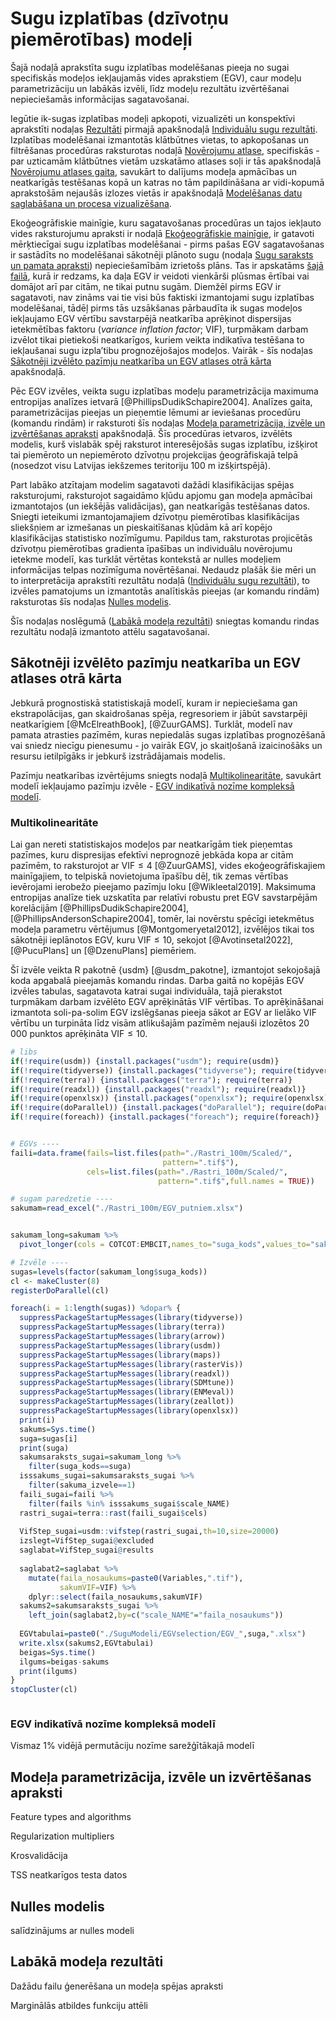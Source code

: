 # Sugu izplatības (dzīvotņu piemērotības) modeļi  {#Chapter7}

Šajā nodaļā aprakstīta sugu izplatības modelēšanas pieeja no sugai specifiskās 
modeļos iekļaujamās vides aprakstiem (EGV), caur modeļu parametrizāciju un labākās 
izvēli, līdz modeļu rezultātu izvērtēšanai nepieciešamās informācijas sagatavošanai. 

Iegūtie ik-sugas izplatības modeļi apkopoti, vizualizēti un konspektīvi aprakstīti nodaļas [Rezultāti](#Chapter10) 
pirmajā apakšnodaļā [Individuālu sugu rezultāti](#Chapter10.1). Izplatības modelēšanai 
izmantotās klātbūtnes vietas, to apkopošanas un filtrēšanas procedūras raksturotas 
nodaļā [Novērojumu atlase](#Chapter6), specifiskās - par uzticamām klātbūtnes 
vietām uzskatāmo atlases soļi ir tās apakšnodaļā [Novērojumu atlases gaita](#Chapter6.1), 
savukārt to dalījums modeļa apmācības un neatkarīgās testēšanas kopā un katras no 
tām papildināšana ar vidi-kopumā aprakstošām nejaušās izlozes vietās ir 
apakšnodaļā [Modelēšanas datu saglabāšana un procesa vizualizēšana](#Chapter6.2).

Ekoģeogrāfiskie mainīgie, kuru sagatavošanas procedūras un tajos iekļauto vides 
raksturojumu apraksti ir nodaļā [Ekoģeogrāfiskie mainīgie](#Chapter5), ir gatavoti 
mērķtiecīgai sugu izplatības modelēšanai - pirms pašas EGV sagatavošanas ir sastādīts 
no modelēšanai sākotnēji plānoto sugu (nodaļa [Sugu saraksts un pamata apraksti](#Chapter1)) 
nepieciešamībām izrietošs plāns. Tas ir apskatāms [šajā failā](./Papilddati/EGV_putniem.xlsx), 
kurā ir redzams, ka daļa EGV ir veidoti vienkārši plūsmas ērtībai vai domājot arī 
par citām, ne tikai putnu sugām. Diemžēl pirms EGV ir sagatavoti, nav zināms vai 
tie visi būs faktiski izmantojami sugu izplatības modelēšanai, tādēļ pirms tās 
uzsākšanas pārbaudīta ik sugas modeļos iekļaujamo EGV vērtību savstarpējā neatkarība 
aprēķinot dispersijas ietekmētības faktoru (*variance inflation factor*; VIF), 
turpmākam darbam izvēlot tikai pietiekoši neatkarīgos, kuriem veikta indikatīva 
testēšana to iekļaušanai sugu izpla'tibu prognozējošajos modeļos. Vairāk - šīs 
nodaļas [Sākotnēji izvēlēto pazīmju neatkarība un EGV atlases otrā kārta](#Chapter7.1) apakšnodaļā.

Pēc EGV izvēles, veikta sugu izplatības modeļu parametrizācija maximuma entropijas 
analīzes ietvarā [@PhillipsDudikSchapire2004]. Analīzes gaita, parametrizācijas 
pieejas un pieņemtie lēmumi ar ieviešanas procedūru (komandu rindām) ir raksturoti 
šīs nodaļas [Modeļa parametrizācija, izvēle un izvērtēšanas apraksti](#Chapter7.2) apakšnodaļā. 
Šīs procedūras ietvaros, izvēlēts modelis, kurš vislabāk spēj raksturot 
interesējošās sugas izplatību, izšķirot tai piemēroto un nepiemēroto dzīvotņu 
projekcijas ģeogrāfiskajā telpā (nosedzot visu Latvijas iekšzemes teritoriju 100 m 
izšķirtspējā).

Part labāko atzītajam modelim sagatavoti dažādi klasifikācijas spējas raksturojumi, 
raksturojot sagaidāmo kļūdu apjomu gan modeļa apmācībai izmantotajos (un iekšējās 
validācijas), gan neatkarīgās testēšanas datos. Sniegti ieteikumi izmantojamajiem 
dzīvotņu piemērotības klasifikācijas sliekšņiem ar izmešanas un pieskaitīšanas 
kļūdām kā arī kopējo klasifikācijas statistisko nozīmīgumu. Papildus tam, raksturotas 
projicētās dzīvotņu piemērotības gradienta īpašības un individuālu novērojumu ietekme 
modelī, kas turklāt vērtētas kontekstā ar nulles modeļiem informācijas telpas nozīmīguma 
novērtēšanai. Nedaudz plašāk šie mēri un to interpretācija aprakstīti rezultātu 
nodaļā ([Individuālu sugu rezultāti](#Chapter10.1)), to izvēles pamatojums un izmantotās 
analītiskās pieejas (ar komandu rindām) raksturotas šīs nodaļas [Nulles modelis](#Chapter7.3).

Šīs nodaļas noslēgumā ([Labākā modeļa rezultāti](#Chapter7.4)) sniegtas komandu 
rindas rezultātu nodaļā izmantoto attēlu sagatavošanai.

## Sākotnēji izvēlēto pazīmju neatkarība un EGV atlases otrā kārta {#Chapter7.1}

Jebkurā prognostiskā statistiskajā modelī, kuram ir nepieciešama gan ekstrapolācijas, 
gan skaidrošanas spēja, regresoriem ir jābūt savstarpēji neatkarīgiem [@McElreathBook],
[@ZuurGAMS]. Turklāt, modelī nav pamata atrasties pazīmēm, kuras nepiedalās sugas 
izplatības prognozēšanā vai sniedz niecīgu pienesumu - jo vairāk EGV, jo skaitļošanā 
izaicinošāks un resursu ietilpīgāks ir jebkurš izstrādājamais modelis.

Pazīmju neatkarības izvērtējums sniegts nodaļā [Multikolinearitāte](#Chapter7.1.1), 
savukārt modelī iekļaujamo pazīmju izvēle - [EGV indikatīvā nozīme kompleksā modelī](#Chapter7.1.2).



### Multikolinearitāte  {#Chapter7.1.1}

Lai gan nereti statistiskajos modeļos par neatkarīgām tiek pieņemtas pazīmes, kuru 
dispresijas efektīvi neprognozē jebkāda kopa ar citām pazīmēm, to raksturojot ar
$\text{VIF} \le 4$ [@ZuurGAMS], vides ekoģeogrāfiskajiem mainīgajiem, to telpiskā 
novietojuma īpašību dēļ, tik zemas vērtības ievērojami ierobežo pieejamo pazīmju 
loku [@Wikleetal2019]. Maksimuma entropijas analīze tiek uzskatīta par relatīvi 
robustu pret EGV savstarpējām korelācijām [@PhillipsDudikSchapire2004], 
[@PhillipsAndersonSchapire2004], tomēr, lai novērstu spēcīgi ietekmētus 
modeļa parametru vērtējumus [@Montgomeryetal2012], izvēlējos tikai tos sākotnēji 
ieplānotos EGV, kuru  $\text{VIF} \le 10$, sekojot [@Avotinsetal2022], [@PucuPlans] 
un [@DzenuPlans] piemēriem.

Šī izvēle veikta R pakotnē {usdm} [@usdm_pakotne], izmantojot sekojošajā koda 
apgabalā pieejamās komandu rindas. Darba gaitā no kopējās EGV izvēles tabulas, 
sagatavota katrai sugai individuāla, tajā pierakstot turpmākam darbam izvēlēto 
EGV aprēķinātās VIF vērtības. To aprēķināšanai izmantota soli-pa-solim EGV izslēgšanas 
pieeja sākot ar EGV ar lielāko VIF vērtību un turpināta līdz visām atlikušajām pazīmēm 
nejauši izlozētos 20 000 punktos aprēķināta $\text{VIF} \le 10$.

```r
# libs
if(!require(usdm)) {install.packages("usdm"); require(usdm)}
if(!require(tidyverse)) {install.packages("tidyverse"); require(tidyverse)}
if(!require(terra)) {install.packages("terra"); require(terra)}
if(!require(readxl)) {install.packages("readxl"); require(readxl)}
if(!require(openxlsx)) {install.packages("openxlsx"); require(openxlsx)}
if(!require(doParallel)) {install.packages("doParallel"); require(doParallel)}
if(!require(foreach)) {install.packages("foreach"); require(foreach)}


# EGVs ----
faili=data.frame(fails=list.files(path="./Rastri_100m/Scaled/",
                                  pattern=".tif$"),
                 cels=list.files(path="./Rastri_100m/Scaled/",
                                 pattern=".tif$",full.names = TRUE))

# sugam paredzetie ----
sakumam=read_excel("./Rastri_100m/EGV_putniem.xlsx")


sakumam_long=sakumam %>% 
  pivot_longer(cols = COTCOT:EMBCIT,names_to="suga_kods",values_to="sakuma_izvele")

# Izvēle ----
sugas=levels(factor(sakumam_long$suga_kods))
cl <- makeCluster(8)
registerDoParallel(cl)

foreach(i = 1:length(sugas)) %dopar% {
  suppressPackageStartupMessages(library(tidyverse))
  suppressPackageStartupMessages(library(terra))
  suppressPackageStartupMessages(library(arrow))
  suppressPackageStartupMessages(library(usdm))
  suppressPackageStartupMessages(library(maps))
  suppressPackageStartupMessages(library(rasterVis))
  suppressPackageStartupMessages(library(readxl))
  suppressPackageStartupMessages(library(SDMtune))
  suppressPackageStartupMessages(library(ENMeval))
  suppressPackageStartupMessages(library(zeallot))
  suppressPackageStartupMessages(library(openxlsx))
  print(i)
  sakums=Sys.time()
  suga=sugas[i]
  print(suga)
  sakumsaraksts_sugai=sakumam_long %>% 
    filter(suga_kods==suga)
  isssakums_sugai=sakumsaraksts_sugai %>% 
    filter(sakuma_izvele==1)
  faili_sugai=faili %>% 
    filter(fails %in% isssakums_sugai$scale_NAME)
  rastri_sugai=terra::rast(faili_sugai$cels)
  
  VifStep_sugai=usdm::vifstep(rastri_sugai,th=10,size=20000)
  izslegt=VifStep_sugai@excluded
  saglabat=VifStep_sugai@results
  
  saglabat2=saglabat %>% 
    mutate(faila_nosaukums=paste0(Variables,".tif"),
           sakumVIF=VIF) %>% 
    dplyr::select(faila_nosaukums,sakumVIF)
  sakums2=sakumsaraksts_sugai %>% 
    left_join(saglabat2,by=c("scale_NAME"="faila_nosaukums"))
  
  EGVtabulai=paste0("./SuguModeli/EGVselection/EGV_",suga,".xlsx")
  write.xlsx(sakums2,EGVtabulai)
  beigas=Sys.time()
  ilgums=beigas-sakums
  print(ilgums)
}
stopCluster(cl)



```


### EGV indikatīvā nozīme kompleksā modelī  {#Chapter7.1.2}



Vismaz 1% vidējā permutāciju nozīme sarežģītākajā modelī

## Modeļa parametrizācija, izvēle un izvērtēšanas apraksti  {#Chapter7.2}

Feature types and algorithms

Regularization multipliers

Krosvalidācija

TSS neatkarīgos testa datos

## Nulles modelis  {#Chapter7.3}

salīdzinājums ar nulles modeli


## Labākā modeļa rezultāti  {#Chapter7.4}

Dažādu failu ģenerēšana un modeļa spējas apraksti

Marginālās atbildes funkciju attēli



